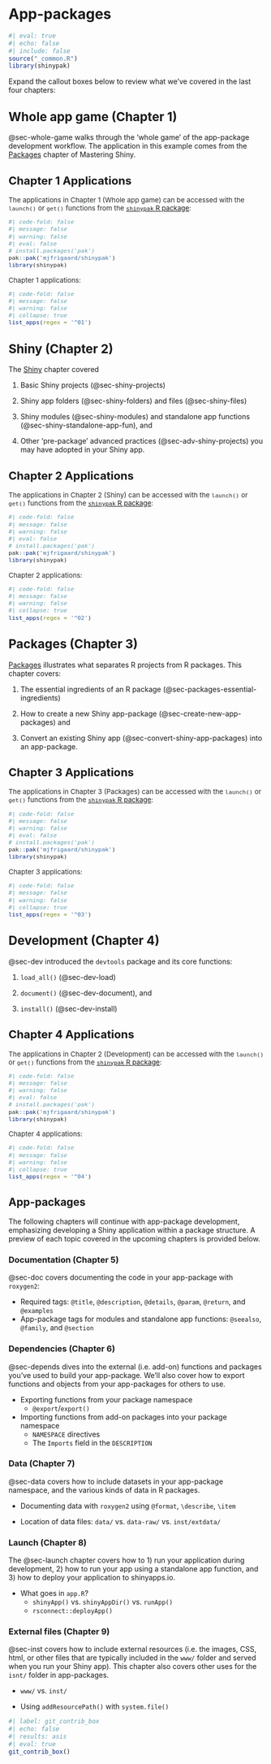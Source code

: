 # App-packages {#sec-app-pkgs .unnumbered}

```r
#| eval: true 
#| echo: false 
#| include: false
source("_common.R")
library(shinypak)
```

Expand the callout boxes below to review what we've covered in the last four chapters:

::: {.callout-note collapse='true'}

## [Whole app game (Chapter 1)]{style='font-size: 1.15em;'}

@sec-whole-game walks through the 'whole game' of the app-package development workflow. The application in this example comes from the [Packages](https://mastering-shiny.org/scaling-packaging.html) chapter of Mastering Shiny. 

:::: {.callout-tip collapse='true' appearance='default'}

## [Chapter 1 Applications]{style='font-weight: bold; font-size: 1.05em;'}

::: {style='font-size: 0.95em; color: #282b2d;'}

The applications in Chapter 1 (Whole app game) can be accessed with the `launch()` or `get()` functions from the [`shinypak` R package](https://mjfrigaard.github.io/shinypak/):

```r
#| code-fold: false 
#| message: false
#| warning: false
#| eval: false
# install.packages('pak')
pak::pak('mjfrigaard/shinypak')
library(shinypak)
```

Chapter 1 applications:
  
```r
#| code-fold: false 
#| message: false
#| warning: false
#| collapse: true
list_apps(regex = '^01')
```

::: 

::::

:::

::: {.callout-note collapse='true'}

## [Shiny (Chapter 2)]{style='font-size: 1.15em;'}

The [Shiny](shiny.qmd) chapter covered

1.    Basic Shiny projects (@sec-shiny-projects)

2.    Shiny app folders (@sec-shiny-folders) and files (@sec-shiny-files)

3.    Shiny modules (@sec-shiny-modules) and standalone app functions (@sec-shiny-standalone-app-fun), and 

4.    Other 'pre-package' advanced practices (@sec-adv-shiny-projects) you may have adopted in your Shiny app. 

:::: {.callout-tip collapse='true' appearance='deafult'}

## [Chapter 2 Applications]{style='font-size: 1.05em;'}

::: {style='font-size: 0.95em; color: #282b2d;'}

The applications in Chapter 2 (Shiny) can be accessed with the `launch()` or `get()` functions from the [`shinypak` R package](https://mjfrigaard.github.io/shinypak/):

```r
#| code-fold: false 
#| message: false
#| warning: false
#| eval: false
# install.packages('pak')
pak::pak('mjfrigaard/shinypak')
library(shinypak)
```

Chapter 2 applications:
  
```r
#| code-fold: false 
#| message: false
#| warning: false
#| collapse: true
list_apps(regex = '^02')
```

::: 

::::

:::

::: {.callout-note collapse='true'}

## [Packages (Chapter 3)]{style='font-size: 1.15em;'}

[Packages](packages.qmd) illustrates what separates R projects from R packages. This chapter covers:

1. The essential ingredients of an R package (@sec-packages-essential-ingredients)

2. How to create a new Shiny app-package (@sec-create-new-app-packages) and

3. Convert an existing Shiny app (@sec-convert-shiny-app-packages) into an app-package. 

:::: {.callout-tip collapse='true' appearance='deafult'}

## [Chapter 3 Applications]{style='font-weight: bold; font-size: 1.05em;'}

::: {style='font-size: 0.95em; color: #282b2d;'}

The applications in Chapter 3 (Packages) can be accessed with the `launch()` or `get()` functions from the [`shinypak` R package](https://mjfrigaard.github.io/shinypak/):

```r
#| code-fold: false 
#| message: false
#| warning: false
#| eval: false
# install.packages('pak')
pak::pak('mjfrigaard/shinypak')
library(shinypak)
```

Chapter 3 applications:
  
```r
#| code-fold: false 
#| message: false
#| warning: false
#| collapse: true
list_apps(regex = '^03')
```

::: 

::::

:::

::: {.callout-note collapse='true'}

## [Development (Chapter 4)]{style='font-size: 1.15em;'}

@sec-dev introduced the `devtools` package and its core functions:

1. `load_all()` (@sec-dev-load)

2. `document()` (@sec-dev-document), and 

3. `install()` (@sec-dev-install)

:::: {.callout-tip collapse='true' appearance='deafult'}

## [Chapter 4 Applications]{style='font-weight: bold; font-size: 1.05em;'}

::: {style='font-size: 0.95em; color: #282b2d;'}

The applications in Chapter 2 (Development) can be accessed with the `launch()` or `get()` functions from the [`shinypak` R package](https://mjfrigaard.github.io/shinypak/):

```r
#| code-fold: false 
#| message: false
#| warning: false
#| eval: false
# install.packages('pak')
pak::pak('mjfrigaard/shinypak')
library(shinypak)
```

Chapter 4 applications:
  
```r
#| code-fold: false 
#| message: false
#| warning: false
#| collapse: true
list_apps(regex = '^04')
```

::: 

::::

:::


<!--

We now have two branches of `sap` with a functioning app-package: 

1. In the `04_devtools` branch (created in @sec-dev-install), `sap` was converted to a package by manually adding the required fields to the `DESCRIPTION` file, then running the key `devtools` development functions (`load_all()`, `document()`, and `install()`) 

2. In the `03.3_create-package` branch (created in @sec-convert-shiny-app-packages), we used the `usethis::create_package()` function to convert `sap` into a package.

The only difference between these two branches lies in the `DESCRIPTION` file

```bash
#| eval: false
#| code-fold: false
Package: sap
Title: Shiny App-Packages
Version: 0.0.0.9000
Author: John Smith [aut, cre]
Maintainer: John Smith <John.Smith@email.io>
Description: An R package with a collection of Shiny applications.
License: GPL-3
Encoding: UTF-8
Roxygen: list(markdown = TRUE) #<1>
RoxygenNote: 7.3.2
```
1. In the `03.3_create-package` branch, the `Roxygen: list(markdown = TRUE)` field was added (which we will cover in the upcoming [documentation](document.qmd) chapter).

-->

## App-packages

The following chapters will continue with app-package development, emphasizing developing a Shiny application within a package structure. A preview of each topic covered in the upcoming chapters is provided below.  

### Documentation (Chapter 5)

@sec-doc covers documenting the code in your app-package with `roxygen2`:

  -   Required tags: `@title`, `@description`, `@details`, `@param`, `@return`, and `@examples`  
  -   App-package tags for modules and standalone app functions: `@seealso`, `@family`, and `@section`

### Dependencies (Chapter 6)

@sec-depends dives into the external (i.e. add-on) functions and packages you've used to build your app-package. We'll also cover how to export functions and objects from your app-packages for others to use.

-   Exporting functions from your package namespace   
    -   `@export`/`export()`     
-   Importing functions from add-on packages into your package namespace  
    -   `NAMESPACE` directives   
    -   The `Imports` field in the `DESCRIPTION`   

### Data (Chapter 7)

@sec-data covers how to include datasets in your app-package namespace, and the various kinds of data in R packages. 

-   Documenting data with `roxygen2` using `@format`, `\describe`, `\item`  

-   Location of data files: `data/` vs. `data-raw/` vs. `inst/extdata/`

### Launch (Chapter 8)

The @sec-launch chapter covers how to 1) run your application during development, 2) how to run your app using a standalone app function, and 3) how to deploy your application to shinyapps.io.

-   What goes in `app.R`? 
    -   `shinyApp()` vs. `shinyAppDir()` vs. `runApp()`   
    -   `rsconnect::deployApp()`

### External files (Chapter 9)

@sec-inst covers how to include external resources (i.e. the images, CSS, html, or other files that are typically included in the `www/` folder and served when you run your Shiny app). This chapter also covers other uses for the `isnt/` folder in app-packages.

-   `www/` vs. `inst/` 

-   Using `addResourcePath()` with `system.file()` 


```r
#| label: git_contrib_box
#| echo: false
#| results: asis
#| eval: true
git_contrib_box()
```
